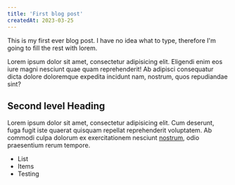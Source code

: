 ```yaml
---
title: 'First blog post'
createdAt: 2023-03-25
---
```


This is my first ever blog post.
I have no idea what to type, therefore I'm going to fill the rest with lorem.

Lorem ipsum dolor sit amet, consectetur adipisicing elit. Eligendi enim eos iure magni nesciunt quae quam reprehenderit! Ab adipisci consequatur dicta dolore doloremque expedita incidunt nam, nostrum, quos repudiandae sint?

## Second level Heading

Lorem ipsum dolor sit amet, consectetur adipisicing elit. Cum deserunt, fuga fugit iste quaerat quisquam repellat reprehenderit voluptatem. Ab commodi culpa dolorum ex exercitationem nesciunt [nostrum](https://hugo.news), odio praesentium rerum tempore.

- List
- Items
- Testing
